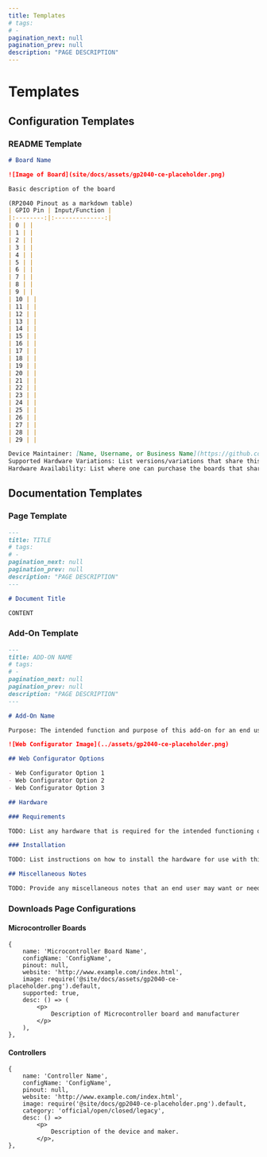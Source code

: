 ---
title: Templates
# tags:
# -
pagination_next: null
pagination_prev: null
description: "PAGE DESCRIPTION"
---

# Templates

## Configuration Templates

### README Template

```md
# Board Name

![Image of Board](site/docs/assets/gp2040-ce-placeholder.png)

Basic description of the board

(RP2040 Pinout as a markdown table)
| GPIO Pin | Input/Function |
|:--------:|:--------------:|
| 0 | |
| 1 | |
| 2 | |
| 3 | |
| 4 | |
| 5 | |
| 6 | |
| 7 | |
| 8 | |
| 9 | |
| 10 | |
| 11 | |
| 12 | |
| 13 | |
| 14 | |
| 15 | |
| 16 | |
| 17 | |
| 18 | |
| 19 | |
| 20 | |
| 21 | |
| 22 | |
| 23 | |
| 24 | |
| 25 | |
| 26 | |
| 27 | |
| 28 | |
| 29 | |

Device Maintainer: [Name, Username, or Business Name](https://github.com/username)
Supported Hardware Variations: List versions/variations that share this configuration
Hardware Availability: List where one can purchase the boards that share this configuration
```

## Documentation Templates

### Page Template

```md
---
title: TITLE
# tags:
# -
pagination_next: null
pagination_prev: null
description: "PAGE DESCRIPTION"
---

# Document Title

CONTENT
```

### Add-On Template

```md
---
title: ADD-ON NAME
# tags:
# -
pagination_next: null
pagination_prev: null
description: "PAGE DESCRIPTION"
---

# Add-On Name

Purpose: The intended function and purpose of this add-on for an end user.

![Web Configurator Image](../assets/gp2040-ce-placeholder.png)

## Web Configurator Options

- Web Configurator Option 1
- Web Configurator Option 2
- Web Configurator Option 3

## Hardware

### Requirements

TODO: List any hardware that is required for the intended functioning of this add-on.

### Installation

TODO: List instructions on how to install the hardware for use with this add-on.

## Miscellaneous Notes

TODO: Provide any miscellaneous notes that an end user may want or need to know with regard to this add-on.
```

### Downloads Page Configurations

#### Microcontroller Boards

```tsx
{
    name: 'Microcontroller Board Name',
    configName: 'ConfigName',
    pinout: null,
    website: 'http://www.example.com/index.html',
    image: require('@site/docs/assets/gp2040-ce-placeholder.png').default,
    supported: true,
    desc: () => (
        <p>
            Description of Microcontroller board and manufacturer
        </p>
    ),
},

```

#### Controllers

```tsx
{
    name: 'Controller Name',
    configName: 'ConfigName',
    pinout: null,
    website: 'http://www.example.com/index.html',
    image: require('@site/docs/gp2040-ce-placeholder.png').default,
    category: 'official/open/closed/legacy',
    desc: () =>
        <p>
            Description of the device and maker.
        </p>,
},
```
